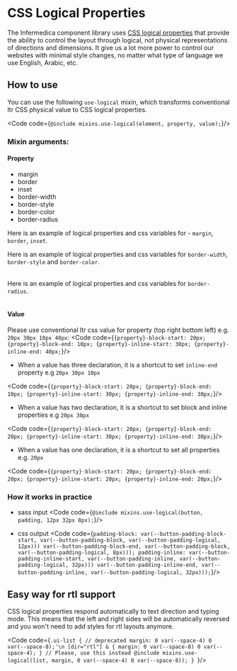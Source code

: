 
<Meta title="Contributing Guide/Css Logical Properties"/>

# CSS Logical Properties
The Infermedica component library uses [CSS logical properties](https://developer.mozilla.org/en-US/docs/Web/CSS/CSS_Logical_Properties)
that provide the ability to control the layout through logical, not physical representations of directions and dimensions.
It give us a lot more power to control our websites with minimal style changes, no matter what type of language we use
English, Arabic, etc.

<PageOutline/>

## How to use
You can use the following `use-logical` mixin, which transforms conventional ltr CSS physical value to CSS logical properties.

<Code code={`@include mixins.use-logical(element, property, value);`}/>

### Mixin arguments:
#### Property
- margin
- border
- inset
- border-width
- border-style
- border-color
- border-radius


Here is an example of logical properties and css variables for - `margin`, `border`, `inset`.
<Table
  headers={['Physical property', 'Logical property', 'Css variable']}
  rows={[
    ['`{property}-top`', '`{property}-block-start`', '`--{element}-{property}-block-start`'],
    ['`{property}-right`', '`{property}-inline-end`', '`--{element}-{property}-inline-end`'],
    ['`{property}-bottom`', '`{property}-block-end`', '`--{element}-{property}-block-end`'],
    ['`{property}-left`', '`{property}-inline-start`', '`--{element}-{property}-inline-start`'],
    ['`{property}`', '`{property}-block` `{property}-inline`', '`--{element}-{property}-block` `--{element}-{property}-inline`'],
    ['`{property}`', '`{property}-block` `{property}-inline`', '`--{element}-{property}-logical`'],
  ]}
/>

Here is an example of logical properties and css variables for `border-width`, `border-style` and `border-color`.
<Table
  headers={['Physical property', 'Logical property', 'Css variable']}
  rows={[
    [
      '`border-top-{width/style/color}`',
      '`border-block-start-{width/style/color}`',
      '`--{element}-border-block-start-{width/style/color}`'
    ],[
      '`border-right-{width/style/color}`',
      '`border-inline-end-{width/style/color}`',
      '`--{element}-border-inline-end-{width/style/color}`'
    ],[
      '`border-bottom-{width/style/color}`',
      '`border-block-end-{width/style/color}`',
      '`--{element}-border-block-end-{width/style/color}`'
    ],[
      '`border-left-{width/style/color}`',
      '`border-inline-start-{width/style/color}`',
      '`--{element}-border-inline-start-{width/style/color}`'
    ],[
      '`border-{width/style/color}`',
      '`border-block-{width/style/color}` `border-inline-{width/style/color}`',
      '`--{element}-border-block-{width/style/color}` `--{element}-border-inline-{width/style/color}`'
    ],[
      '`border-{width/style/color}`',
      '`border-block-{width/style/color}` `border-inline-{width/style/color}`',
      '`--{element}-border-logical-{width/style/color}`'],
  ]}
/>

Here is an example of logical properties and css variables for `border-radius`.
<Table
  headers={['Physical property', 'Logical property', 'Css variable']}
  rows={[
    [
      '`border-top-left-radius`',
      '`border-start-start-radius`',
      '`--{element}-border-start-start-radius`'
    ],[
      '`border-top-right-radius`',
      '`border-start-end-radius`',
      '`--{element}-border-start-end-radius`'
    ],[
      '`border-bottom-left-radius`',
      '`border-end-start-radius`',
      '`--{element}-border-end-start-radius`'
    ],[
      '`border-bottom-right-radius`',
      '`border-end-end-radius`',
      '`--{element}-border-end-end-radius`'
    ],[
      '`border-radius`',
      '`border-start-start-radius` `border-start-end-radius` `border-end-start-radius` `border-end-end-radius`',
      '`--{element}-border-block-radius` `--{element}-border-inline-radius`'
    ],[
      '`border-radius`',
      '`border-start-start-radius` `border-start-end-radius` `border-end-start-radius` `border-end-end-radius`',
      '`--{element}-border-logical-radius`'],
  ]}
/>

#### Value
Please use conventional ltr css value for property (top right bottom left) e.g. `20px 30px 10px 40px`:
<Code code={`
{property}-block-start: 20px;
{property}-block-end: 10px;
{property}-inline-start: 30px;
{property}-inline-end: 40px;
`}/>

- When a value has three declaration, it is a shortcut to set `inline-end` property e.g `20px 30px 10px`

<Code code={`
{property}-block-start: 20px;
{property}-block-end: 10px;
{property}-inline-start: 30px;
{property}-inline-end: 30px;
`}/>

- When a value has two declaration, it is a shortcut to set block and inline properties e.g `20px 30px`

<Code code={`
{property}-block-start: 20px;
{property}-block-end: 20px;
{property}-inline-start: 30px;
{property}-inline-end: 30px;
`}/>

- When a value has one declaration, it is a shortcut to set all properties e.g. `20px`

<Code code={`
{property}-block-start: 20px;
{property}-block-end: 20px;
{property}-inline-start: 20px;
{property}-inline-end: 20px;
`}/>

### How it works in practice
- sass input
<Code code={`
  @include mixins.use-logical(button, padding, 12px 32px 8px);
`}/>

- css output
<Code code={`
padding-block:
  var(--button-padding-block-start, var(--button-padding-block, var(--button-padding-logical, 12px)))
  var(--button-padding-block-end, var(--button-padding-block, var(--button-padding-logical, 8px)));
padding-inline:
  var(--button-padding-inline-start, var(--button-padding-inline, var(--button-padding-logical, 32px)))
  var(--button-padding-inline-end, var(--button-padding-inline, var(--button-padding-logical, 32px)));
`}/>

## Easy way for rtl support
CSS logical properties respond automatically to text direction and typing mode. This means that the left and right sides will be automatically reversed and
you won't need to add styles for rtl layouts anymore.

<Code code={`.ui-list {
  // deprecated
  margin: 0 var(--space-4) 0 var(--space-8);'\n
  [dir="rtl"] & {
    margin: 0 var(--space-8) 0 var(--space-4);
  }
  // Please, use this instead
  @include mixins.use-logical(list, margin, 0 var(--space-4) 0 var(--space-8));
}
`}/>